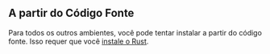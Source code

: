 
## A partir do Código Fonte

Para todos os outros ambientes, você pode tentar instalar a partir do código fonte. Isso requer que você [instale o Rust](https://rustup.rs/).

<CliFromSource />